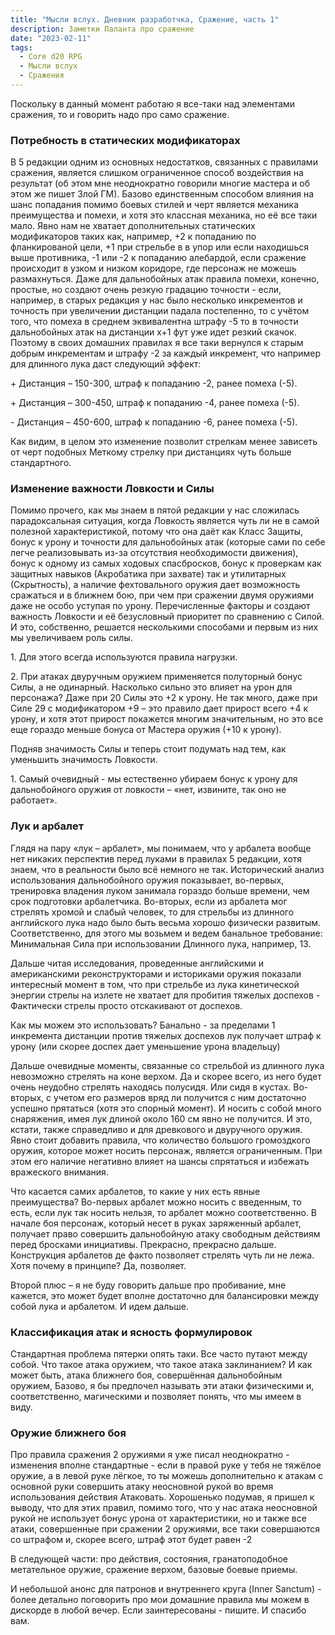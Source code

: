 ```yaml
---
title: "Мысли вслух. Дневник разработчка, Сражение, часть 1"
description: Заметки Паланта про сражение
date: "2023-02-11"
tags:
  - Core d20 RPG
  - Мысли вслух
  - Сражения
---
```


Поскольку в данный момент работаю я все-таки над элементами сражения, то и говорить надо про само сражение.

### Потребность в статических модификаторах

В 5 редакции одним из основных недостатков, связанных с правилами сражения, является слишком ограниченное способ воздействия на результат (об этом мне неоднократно говорили многие мастера и об этом же пишет Злой ГМ). Базово единственным способом влияния на шанс попадания помимо боевых стилей и черт является механика преимущества и помехи, и хотя это классная механика, но её все таки мало. Явно нам не хватает дополнительных статических модификаторов таких как, например, +2 к попаданию по фланкированой цели, +1 при стрельбе в в упор или если находишься выше противника, -1 или -2 к попаданию алебардой, если сражение происходит в узком и низком коридоре, где персонаж не можешь размахнуться. Даже для дальнобойных атак правила помехи, конечно, простые, но создают очень резкую градацию точности - если, например, в старых редакция у нас было несколько инкрементов и точность при увеличении дистанции падала постепенно, то с учётом того, что помеха в среднем эквивалентна штрафу -5 то в точности дальнобойных атак на дистанции х+1 фут уже идет резкий скачок. Поэтому в своих домашних правилах я все таки вернулся к старым добрым инкрементам и штрафу -2 за каждый инкремент, что например для длинного лука даст следующий эффект:

\+ Дистанция – 150-300, штраф к попаданию -2, ранее помеха (-5).

\+ Дистанция – 300-450, штраф к попаданию -4, ранее помеха (-5).

\- Дистанция – 450-600, штраф к попаданию -6, ранее помеха (-5).

Как видим, в целом это изменение позволит стрелкам менее зависеть от черт подобных Меткому стрелку при дистанциях чуть больше стандартного.

### Изменение важности Ловкости и Силы

Помимо прочего, как мы знаем в пятой редакции у нас сложилась парадоксальная ситуация, когда Ловкость является чуть ли не в самой полезной характеристикой, потому что она даёт как Класс Защиты, бонус к урону и точности для дальнобойных атак (которые сами по себе легче реализовывать из-за отсутствия необходимости движения), бонус к одному из самых ходовых спасбросков, бонус к проверкам как защитных навыков (Акробатика при захвате) так и утилитарных (Скрытность), а наличие фехтовального оружия дает возможность сражаться и в ближнем бою, при чем при сражении двумя оружиями даже не особо уступая по урону. Перечисленные факторы и создают важность Ловкости и её безусловный приоритет по сравнению с Силой. И это, собственно, решается несколькими способами и первым из них мы увеличиваем роль силы.

1\. Для этого всегда используются правила нагрузки.

2\. При атаках двуручным оружием применяется полуторный бонус Силы, а не одинарный. Насколько сильно это влияет на урон для персонажа? Даже при 20 Силы это +2 к урону. Не так много, даже при Силе 29 с модификатором +9 – это правило дает прирост всего +4 к урону, и хотя этот прирост покажется многим значительным, но это все еще гораздо меньше бонуса от Мастера оружия (+10 к урону).

Подняв значимость Силы и теперь стоит подумать над тем, как уменьшить значимость Ловкости.

1\. Самый очевидный - мы естественно убираем бонус к урону для дальнобойного оружия от ловкости – «нет, извините, так оно не работает».

### Лук и арбалет

Глядя на пару «лук – арбалет», мы понимаем, что у арбалета вообще нет никаких перспектив перед луками в правилах 5 редакции, хотя знаем, что в реальности было всё немного не так. Исторический анализ использования дальнобойного оружия показывает, во-первых, тренировка владения луком занимала гораздо больше времени, чем срок подготовки арбалетчика. Во-вторых, если из арбалета мог стрелять хромой и слабый человек, то для стрельбы из длинного английского лука надо было быть весьма хорошо физически развитым. Соответственно, для этого мы возьмем и ведем банальное требование: Минимальная Сила при использовании Длинного лука, например, 13.

Дальше читая исследования, проведенные английскими и американскими реконструкторами и историками оружия показали интересный момент в том, что при стрельбе из лука кинетической энергии стрелы на излете не хватает для пробития тяжелых доспехов - Фактически стрелы просто отскакивают от доспехов.

Как мы можем это использовать? Банально - за пределами 1 инкремента дистанции против тяжелых доспехов лук получает штраф к урону (или скорее доспех дает уменьшение урона владельцу)

Дальше очевидные моменты, связанные со стрельбой из длинного лука невозможно стрелять на коне верхом. Да и скорее всего, из него будет очень неудобно стрелять находясь полусидя. Или сидя в кустах. Во-вторых, с учетом его размеров вряд ли получится с ним достаточно успешно прятаться (хотя это спорный момент). И носить с собой много снаряжения, имея лук длиной около 160 см явно не получится. И это, кстати, также справедливо и для древкового и двуручного оружия. Явно стоит добавить правила, что количество большого громоздкого оружия, которое может носить персонаж, является ограниченным. При этом его наличие негативно влияет на шансы спрятаться и избежать вражеского внимания.

Что касается самих арбалетов, то какие у них есть явные преимущества? Во-первых арбалет можно носить с введенным, то есть, если лук так носить нельзя, то арбалет можно соответственно. В начале боя персонаж, который несет в руках заряженный арбалет, получает право совершить дальнобойную атаку свободным действиям перед бросками инициативы. Прекрасно, прекрасно дальше. Конструкция арбалетов де факто позволяет стрелять чуть ли не лежа. Хотя почему в принципе? Да, позволяет.

Второй плюс – я не буду говорить дальше про пробивание, мне кажется, это может будет вполне достаточно для балансировки между собой лука и арбалетом. И идем дальше.

### Классификация атак и ясность формулировок

Стандартная проблема пятерки опять таки. Все часто путают между собой. Что такое атака оружием, что такое атака заклинанием? И как может быть, атака ближнего боя, совершённая дальнобойным оружием, Базово, я бы предпочел называть эти атаки физическими и, соответственно, магическими и позволяет понять, что мы имеем в виду.

### Оружие ближнего боя

Про правила сражения 2 оружиями я уже писал неоднократно - изменения вполне стандартные - если в правой руке у тебя не тяжёлое оружие, а в левой руке лёгкое, то ты можешь дополнительно к атакам с основной руки совершить атаку неосновной рукой во время использования действия Атаковать. Хорошенько подумав, я пришел к выводу, что для этих правил, помимо того, что у нас атака неосновной рукой не использует бонус урона от характеристики, но и также все атаки, совершенные при сражении 2 оружиями, все таки совершаются со штрафом и, скорее всего, штраф этот будет равен -2

В следующей части: про действия, состояния, гранатоподобное метательное оружие, сражение верхом, базовые боевые приемы.

И небольшой анонс для патронов и внутреннего круга (Inner Sanctum) - более детально поговорить про мои домашние правила мы можем в дискорде в любой вечер. Если заинтересованы - пишите. И спасибо вам.
